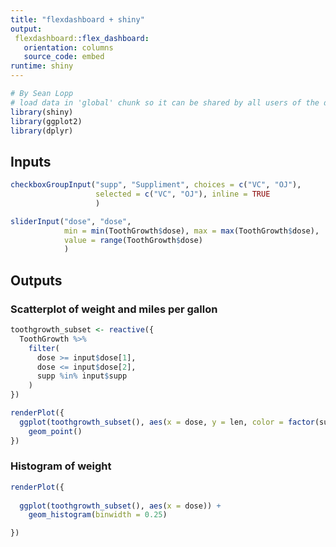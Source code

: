 ```yaml
---
title: "flexdashboard + shiny"
output: 
 flexdashboard::flex_dashboard:
   orientation: columns
   source_code: embed
runtime: shiny
---
```


```r
# By Sean Lopp
# load data in 'global' chunk so it can be shared by all users of the dashboard
library(shiny)
library(ggplot2)
library(dplyr)
```

Inputs {.sidebar}
-----------------------------------------------------------------------

```r
checkboxGroupInput("supp", "Suppliment", choices = c("VC", "OJ"),
                   selected = c("VC", "OJ"), inline = TRUE
                   )

sliderInput("dose", "dose",
            min = min(ToothGrowth$dose), max = max(ToothGrowth$dose),
            value = range(ToothGrowth$dose)
            )
```

Outputs
-----------------------------------------------------------------------

### Scatterplot of weight and miles per gallon

```r
toothgrowth_subset <- reactive({
  ToothGrowth %>%
    filter(
      dose >= input$dose[1],
      dose <= input$dose[2],
      supp %in% input$supp
    )
})

renderPlot({
  ggplot(toothgrowth_subset(), aes(x = dose, y = len, color = factor(supp))) +
    geom_point()
})
```

### Histogram of weight

```r
renderPlot({
  
  ggplot(toothgrowth_subset(), aes(x = dose)) +
    geom_histogram(binwidth = 0.25)

})
```